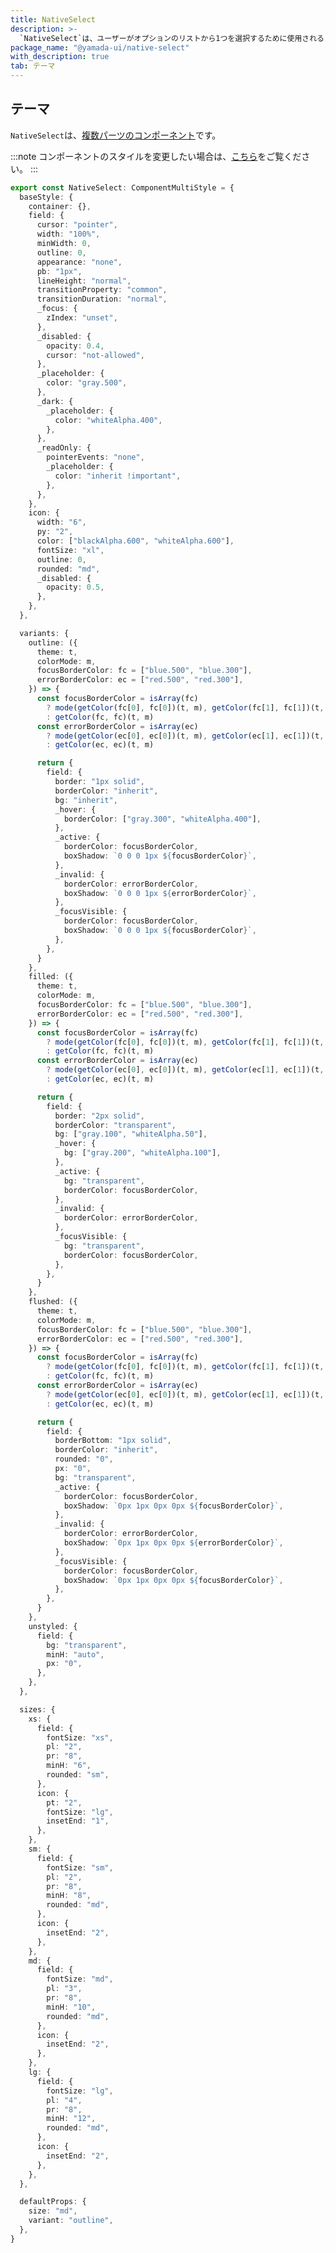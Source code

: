 ```yaml
---
title: NativeSelect
description: >-
  `NativeSelect`は、ユーザーがオプションのリストから1つを選択するために使用されるコンポーネントです。ブラウザ（ユーザーエージェント）によって提供されるネイティブなドロップダウンリストを表示します。
package_name: "@yamada-ui/native-select"
with_description: true
tab: テーマ
---
```


## テーマ

`NativeSelect`は、[複数パーツのコンポーネント](/styled-system/theming/component-style#複数パーツのコンポーネント)です。

:::note
コンポーネントのスタイルを変更したい場合は、[こちら](/styled-system/theming/customize-theme#コンポーネントのスタイルを変更する)をご覧ください。
:::

```ts
export const NativeSelect: ComponentMultiStyle = {
  baseStyle: {
    container: {},
    field: {
      cursor: "pointer",
      width: "100%",
      minWidth: 0,
      outline: 0,
      appearance: "none",
      pb: "1px",
      lineHeight: "normal",
      transitionProperty: "common",
      transitionDuration: "normal",
      _focus: {
        zIndex: "unset",
      },
      _disabled: {
        opacity: 0.4,
        cursor: "not-allowed",
      },
      _placeholder: {
        color: "gray.500",
      },
      _dark: {
        _placeholder: {
          color: "whiteAlpha.400",
        },
      },
      _readOnly: {
        pointerEvents: "none",
        _placeholder: {
          color: "inherit !important",
        },
      },
    },
    icon: {
      width: "6",
      py: "2",
      color: ["blackAlpha.600", "whiteAlpha.600"],
      fontSize: "xl",
      outline: 0,
      rounded: "md",
      _disabled: {
        opacity: 0.5,
      },
    },
  },

  variants: {
    outline: ({
      theme: t,
      colorMode: m,
      focusBorderColor: fc = ["blue.500", "blue.300"],
      errorBorderColor: ec = ["red.500", "red.300"],
    }) => {
      const focusBorderColor = isArray(fc)
        ? mode(getColor(fc[0], fc[0])(t, m), getColor(fc[1], fc[1])(t, m))(m)
        : getColor(fc, fc)(t, m)
      const errorBorderColor = isArray(ec)
        ? mode(getColor(ec[0], ec[0])(t, m), getColor(ec[1], ec[1])(t, m))(m)
        : getColor(ec, ec)(t, m)

      return {
        field: {
          border: "1px solid",
          borderColor: "inherit",
          bg: "inherit",
          _hover: {
            borderColor: ["gray.300", "whiteAlpha.400"],
          },
          _active: {
            borderColor: focusBorderColor,
            boxShadow: `0 0 0 1px ${focusBorderColor}`,
          },
          _invalid: {
            borderColor: errorBorderColor,
            boxShadow: `0 0 0 1px ${errorBorderColor}`,
          },
          _focusVisible: {
            borderColor: focusBorderColor,
            boxShadow: `0 0 0 1px ${focusBorderColor}`,
          },
        },
      }
    },
    filled: ({
      theme: t,
      colorMode: m,
      focusBorderColor: fc = ["blue.500", "blue.300"],
      errorBorderColor: ec = ["red.500", "red.300"],
    }) => {
      const focusBorderColor = isArray(fc)
        ? mode(getColor(fc[0], fc[0])(t, m), getColor(fc[1], fc[1])(t, m))(m)
        : getColor(fc, fc)(t, m)
      const errorBorderColor = isArray(ec)
        ? mode(getColor(ec[0], ec[0])(t, m), getColor(ec[1], ec[1])(t, m))(m)
        : getColor(ec, ec)(t, m)

      return {
        field: {
          border: "2px solid",
          borderColor: "transparent",
          bg: ["gray.100", "whiteAlpha.50"],
          _hover: {
            bg: ["gray.200", "whiteAlpha.100"],
          },
          _active: {
            bg: "transparent",
            borderColor: focusBorderColor,
          },
          _invalid: {
            borderColor: errorBorderColor,
          },
          _focusVisible: {
            bg: "transparent",
            borderColor: focusBorderColor,
          },
        },
      }
    },
    flushed: ({
      theme: t,
      colorMode: m,
      focusBorderColor: fc = ["blue.500", "blue.300"],
      errorBorderColor: ec = ["red.500", "red.300"],
    }) => {
      const focusBorderColor = isArray(fc)
        ? mode(getColor(fc[0], fc[0])(t, m), getColor(fc[1], fc[1])(t, m))(m)
        : getColor(fc, fc)(t, m)
      const errorBorderColor = isArray(ec)
        ? mode(getColor(ec[0], ec[0])(t, m), getColor(ec[1], ec[1])(t, m))(m)
        : getColor(ec, ec)(t, m)

      return {
        field: {
          borderBottom: "1px solid",
          borderColor: "inherit",
          rounded: "0",
          px: "0",
          bg: "transparent",
          _active: {
            borderColor: focusBorderColor,
            boxShadow: `0px 1px 0px 0px ${focusBorderColor}`,
          },
          _invalid: {
            borderColor: errorBorderColor,
            boxShadow: `0px 1px 0px 0px ${errorBorderColor}`,
          },
          _focusVisible: {
            borderColor: focusBorderColor,
            boxShadow: `0px 1px 0px 0px ${focusBorderColor}`,
          },
        },
      }
    },
    unstyled: {
      field: {
        bg: "transparent",
        minH: "auto",
        px: "0",
      },
    },
  },

  sizes: {
    xs: {
      field: {
        fontSize: "xs",
        pl: "2",
        pr: "8",
        minH: "6",
        rounded: "sm",
      },
      icon: {
        pt: "2",
        fontSize: "lg",
        insetEnd: "1",
      },
    },
    sm: {
      field: {
        fontSize: "sm",
        pl: "2",
        pr: "8",
        minH: "8",
        rounded: "md",
      },
      icon: {
        insetEnd: "2",
      },
    },
    md: {
      field: {
        fontSize: "md",
        pl: "3",
        pr: "8",
        minH: "10",
        rounded: "md",
      },
      icon: {
        insetEnd: "2",
      },
    },
    lg: {
      field: {
        fontSize: "lg",
        pl: "4",
        pr: "8",
        minH: "12",
        rounded: "md",
      },
      icon: {
        insetEnd: "2",
      },
    },
  },

  defaultProps: {
    size: "md",
    variant: "outline",
  },
}
```
